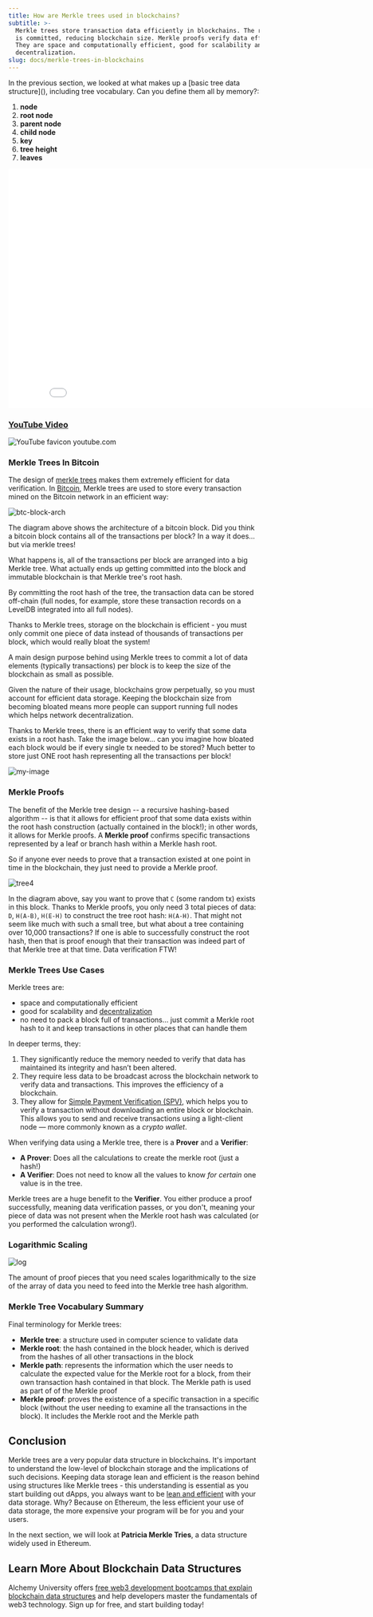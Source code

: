 ```yaml
---
title: How are Merkle trees used in blockchains?
subtitle: >-
  Merkle trees store transaction data efficiently in blockchains. The root hash
  is committed, reducing blockchain size. Merkle proofs verify data efficiently.
  They are space and computationally efficient, good for scalability and
  decentralization.
slug: docs/merkle-trees-in-blockchains
---
```


<Accordion title = "Previous Section Recap">

In the previous section, we looked at what makes up a \[basic tree data structure]\(), including tree vocabulary. Can you define them all by memory?:

1. **node**
2. **root node**
3. **parent node**
4. **child node**
5. **key**
6. **tree height**
7. **leaves**

</Accordion>

<div class="video-embed-container">
  <iframe 
    class="embedly-embed" 
    src="//cdn.embedly.com/widgets/media.html?src=https%3A%2F%2Fwww.youtube.com%2Fembed%2FNe8dRUlA0nY&display_name=YouTube&url=https%3A%2F%2Fwww.youtube.com%2Fwatch%3Fv%3DNe8dRUlA0nY&key=7788cb384c9f4d5dbbdbeffd9fe4b92f&type=text%2Fhtml&schema=youtube" 
    width="854" 
    height="480" 
    scrolling="no" 
    title="YouTube video" 
    frameborder="0" 
    allow="autoplay; fullscreen" 
    allowfullscreen="true">
  </iframe>
  <div class="video-info">
    <h3 class="video-title">
      <a href="https://www.youtube.com/watch?v=Ne8dRUlA0nY" target="_blank">
        YouTube Video
      </a>
    </h3>
    <div class="video-source">
      <img src="https://www.youtube.com/s/desktop/5f84c3cd/img/favicon.ico" class="source-favicon" alt="YouTube favicon"/>
      <span class="source-domain">youtube.com</span>
    </div>
  </div>
</div>

### Merkle Trees In Bitcoin

The design of [merkle trees](/docs/what-are-merkle-trees) makes them extremely efficient for data verification. In [Bitcoin](/docs/proof-of-work), Merkle trees are used to store every transaction mined on the Bitcoin network in an efficient way:

![btc-block-arch](https://www.researchgate.net/publication/343236094/figure/fig1/AS:917904996462593@1595857013751/Bitcoin-block-structure.ppm)

The diagram above shows the architecture of a bitcoin block. Did you think a bitcoin block contains all of the transactions per block? In a way it does... but via merkle trees!

What happens is, all of the transactions per block are arranged into a big Merkle tree. What actually ends up getting committed into the block and immutable blockchain is that Merkle tree's root hash.

By committing the root hash of the tree, the transaction data can be stored off-chain (full nodes, for example, store these transaction records on a LevelDB integrated into all full nodes).

Thanks to Merkle trees, storage on the blockchain is efficient - you must only commit one piece of data instead of thousands of transactions per block, which would really bloat the system!

<Info>
  A main design purpose behind using Merkle trees to commit a lot of data elements (typically transactions) per block is to keep the size of the blockchain as small as possible.

  Given the nature of their usage, blockchains grow perpetually, so you must account for efficient data storage. Keeping the blockchain size from becoming bloated means more people can support running full nodes which helps network decentralization.
</Info>

Thanks to Merkle trees, there is an efficient way to verify that some data exists in a root hash. Take the image below\... can you imagine how bloated each block would be if every single tx needed to be stored? Much better to store just ONE root hash representing all the transactions per block!

![my-image](/images/divzjiip8/image/upload/v1669839740/guides/Screen_Shot_2022-11-30_at_12.22.06_PM.png)

### Merkle Proofs

The benefit of the Merkle tree design -- a recursive hashing-based algorithm -- is that it allows for efficient proof that some data exists within the root hash construction (actually contained in the block!); in other words, it allows for Merkle proofs. A **Merkle proof** confirms specific transactions represented by a leaf or branch hash within a Merkle hash root.

So if anyone ever needs to prove that a transaction existed at one point in time in the blockchain, they just need to provide a Merkle proof.

![tree4](https://ethereum.org/static/d971703e4ef95e42df0d02a9ec51ec0b/ba4d9/proof-c.png)

In the diagram above, say you want to prove that `C` (some random tx) exists in this block. Thanks to Merkle proofs, you only need 3 total pieces of data: `D`, `H(A-B)`, `H(E-H)` to construct the tree root hash: `H(A-H)`. That might not seem like much with such a small tree, but what about a tree containing over 10,000 transactions? If one is able to successfully construct the root hash, then that is proof enough that their transaction was indeed part of that Merkle tree at that time. Data verification FTW!

### Merkle Trees Use Cases

Merkle trees are:

* space and computationally efficient
* good for scalability and [decentralization](/docs/what-are-blockchain-networks)
* no need to pack a block full of transactions… just commit a Merkle root hash to it and keep transactions in other places that can handle them

In deeper terms, they:

1. They significantly reduce the memory needed to verify that data has maintained its integrity and hasn’t been altered.
2. They require less data to be broadcast across the blockchain network to verify data and transactions. This improves the efficiency of a blockchain.
3. They allow for [Simple Payment Verification (SPV)](https://wiki.bitcoinsv.io/index.php/Simplified_Payment_Verification), which helps you to verify a transaction without downloading an entire block or blockchain. This allows you to send and receive transactions using a light-client node — more commonly known as a *crypto wallet*.

When verifying data using a Merkle tree, there is a **Prover** and a **Verifier**:

* **A Prover**: Does all the calculations to create the merkle root (just a hash!)
* **A Verifier**: Does not need to know all the values to know *for certain* one value is in the tree.

Merkle trees are a huge benefit to the **Verifier**. You either produce a proof successfully, meaning data verification passes, or you don't, meaning your piece of data was not present when the Merkle root hash was calculated (or you performed the calculation wrong!).

### Logarithmic Scaling

![log](/images/divzjiip8/image/upload/v1667181087/guides/Screen_Shot_2022-10-30_at_6.51.12_PM.png)

The amount of proof pieces that you need scales logarithmically to the size of the array of data you need to feed into the Merkle tree hash algorithm.

### Merkle Tree Vocabulary Summary

Final terminology for Merkle trees:

* **Merkle tree**: a structure used in computer science to validate data
* **Merkle root**: the hash contained in the block header, which is derived from the hashes of all other transactions in the block
* **Merkle path**: represents the information which the user needs to calculate the expected value for the Merkle root for a block, from their own transaction hash contained in that block. The Merkle path is used as part of of the Merkle proof
* **Merkle proof**: proves the existence of a specific transaction in a specific block (without the user needing to examine all the transactions in the block). It includes the Merkle root and the Merkle path

## Conclusion

Merkle trees are a very popular data structure in blockchains. It's important to understand the low-level of blockchain storage and the implications of such decisions. Keeping data storage lean and efficient is the reason behind using structures like Merkle trees - this understanding is essential as you start building out dApps, you always want to be [lean and efficient](/docs/ethereum-gas) with your data storage. Why? Because on Ethereum, the less efficient your use of data storage, the more expensive your program will be for you and your users.

In the next section, we will look at **Patricia Merkle Tries**, a data structure widely used in Ethereum.

## Learn More About Blockchain Data Structures

Alchemy University offers [free web3 development bootcamps that explain blockchain data structures](https://university.alchemy.com/ethereum) and help developers master the fundamentals of web3 technology. Sign up for free, and start building today!
